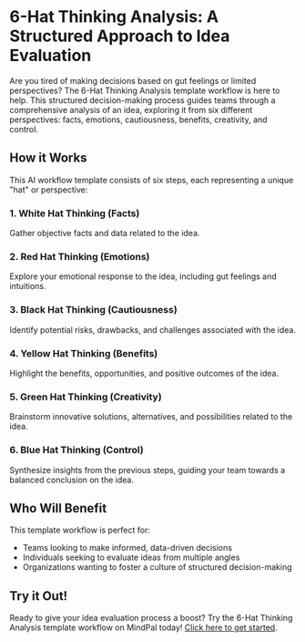 


**6-Hat Thinking Analysis: A Structured Approach to Idea Evaluation**
===============================================================

Are you tired of making decisions based on gut feelings or limited perspectives? The 6-Hat Thinking Analysis template workflow is here to help. This structured decision-making process guides teams through a comprehensive analysis of an idea, exploring it from six different perspectives: facts, emotions, cautiousness, benefits, creativity, and control.

**How it Works**
---------------

This AI workflow template consists of six steps, each representing a unique "hat" or perspective:

### 1. White Hat Thinking (Facts)
Gather objective facts and data related to the idea.

### 2. Red Hat Thinking (Emotions)
Explore your emotional response to the idea, including gut feelings and intuitions.

### 3. Black Hat Thinking (Cautiousness)
Identify potential risks, drawbacks, and challenges associated with the idea.

### 4. Yellow Hat Thinking (Benefits)
Highlight the benefits, opportunities, and positive outcomes of the idea.

### 5. Green Hat Thinking (Creativity)
Brainstorm innovative solutions, alternatives, and possibilities related to the idea.

### 6. Blue Hat Thinking (Control)
Synthesize insights from the previous steps, guiding your team towards a balanced conclusion on the idea.

**Who Will Benefit**
-------------------

This template workflow is perfect for:

* Teams looking to make informed, data-driven decisions
* Individuals seeking to evaluate ideas from multiple angles
* Organizations wanting to foster a culture of structured decision-making

**Try it Out!**
---------------

Ready to give your idea evaluation process a boost? Try the 6-Hat Thinking Analysis template workflow on MindPal today! [Click here to get started](https://mindpal.space/workflow/6-hat-thinking-analysis-33536554).


<PageFooter />
